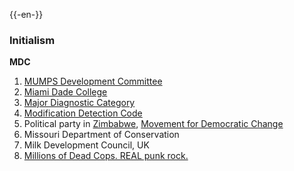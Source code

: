 {{-en-}}

===Initialism===
'''MDC'''
#[http://www.radix.net/~demoel/mdc/ MUMPS Development Committee]
#[http://www.mdc.edu/ Miami Dade College]
#[[w:Major Diagnostic Category|Major Diagnostic Category]]
#[[w:Modification Detection Code|Modification Detection Code]]
#Political party in [[Zimbabwe]], [[Movement for Democratic Change]]
#Missouri Department of Conservation
#Milk Development Council, UK
#[http://www.mdcpunk.com/ Millions of Dead Cops. REAL punk rock.]